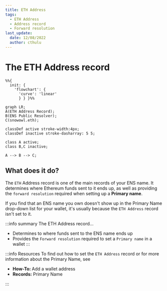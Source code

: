 ```yaml
---
title: ETH Address
tags:
  - ETH Address
  - Address record
  - Forward resolution
last_update:
  date: 12/08/2022
  author: cthulu
---
```



# The ETH Address record
```mermaid
%%{
  init: {
    'flowchart': {
      'curve': 'linear'
      } } }%%
      
graph LR;
A(ETH Address Record);
B(ENS Public Resolver);
C(snowowl.eth);

classDef active stroke-width:4px;
classDef inactive stroke-dasharray: 5 5;

class A active;
class B,C inactive;

A --> B --> C;
```
## What does it do?
The `ETH` Address record is one of the main records of your ENS name. It determines where Ethereum funds sent to it ends up, as well as providing the `forward resolution` required when setting up a <Link to="/docs/core/records/primary-name"><b>Primary name</b></Link>.

If you find that an ENS name you own doesn't show up in the Primary Name drop-down list for your wallet, it's usually because the `ETH Address` record isn't set to it.

:::info summary
The ETH Address record...
 - Determines to where funds sent to the ENS name ends up
 - Provides the `Forward resolution` required to set a `Primary name` in a wallet 
:::

:::info Resources
To find out how to set the `ETH Address` record or for more information about the Primary Name, see
 - <Link to="/docs/howto/add-wallet-address"><b>How-To: </b>Add a wallet address</Link>
 - <Link to="/docs/core/records/primary-name"><b>Records:</b> Primary Name</Link>
:::



